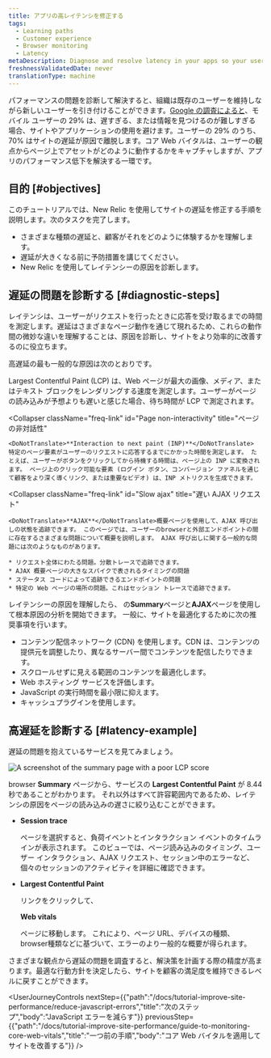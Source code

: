 ```yaml
---
title: アプリの高レイテンシを修正する
tags:
  - Learning paths
  - Customer experience
  - Browser monitoring
  - Latency
metaDescription: Diagnose and resolve latency in your apps so your users get the most out of their site experience.
freshnessValidatedDate: never
translationType: machine
---
```



パフォーマンスの問題を診断して解決すると、組織は既存のユーザーを維持しながら新しいユーザーを引き付けることができます。[Google の調査によると](https://think.storage.googleapis.com/images/micromoments-guide-to-winning-shift-to-mobile-download.pdf)、モバイル ユーザーの 29% は、遅すぎる、または情報を見つけるのが難しすぎる場合、サイトやアプリケーションの使用を避けます。ユーザーの 29% のうち、70% はサイトの遅延が原因で離脱します。コア Web バイタルは、ユーザーの観点からページ上でアセットがどのように動作するかをキャプチャしますが、アプリのパフォーマンス低下を解決する一環です。

## 目的 [#objectives]

このチュートリアルでは、New Relic を使用してサイトの遅延を修正する手順を説明します。次のタスクを完了します。

* さまざまな種類の遅延と、顧客がそれをどのように体験するかを理解します。
* 遅延が大きくなる前に予防措置を講じてください。
* New Relic を使用してレイテンシーの原因を診断します。

## 遅延の問題を診断する [#diagnostic-steps]

レイテンシは、ユーザーがリクエストを行ったときに応答を受け取るまでの時間を測定します。遅延はさまざまなページ動作を通じて現れるため、これらの動作間の微妙な違いを理解することは、原因を診断し、サイトをより効率的に改善するのに役立ちます。

高遅延の最も一般的な原因は次のとおりです。

<CollapserGroup>
  <Collapser
    className="freq-link"
    id="Slow page load"
    title="ページの読み込みが遅い"
  >
    Largest Contentful Paint (LCP) は、Web ページが最大の画像、メディア、またはテキスト ブロックをレンダリングする速度を測定します。ユーザーがページの読み込みが予想よりも遅いと感じた場合、待ち時間が LCP で測定されます。
  </Collapser>

  <Collapser
    className="freq-link"
    id="Page non-interactivity"
    title="ページの非対話性"
  >
    <DoNotTranslate>**Interaction to next paint (INP)**</DoNotTranslate> 特定のページ要素がユーザーのリクエストに応答するまでにかかった時間を測定します。 たとえば、ユーザーがボタンをクリックしてから待機する時間は、ページ上の INP に変換されます。 ページ上のクリック可能な要素 (ログイン ボタン、コンバージョン ファネルを通じて顧客をより深く導くリンク、または重要なビデオ) は、INP メトリクスを生成できます。
  </Collapser>

  <Collapser
    className="freq-link"
    id="Slow ajax"
    title="遅い AJAX リクエスト"
  >
    <DoNotTranslate>**AJAX**</DoNotTranslate>概要ページを使用して、AJAX 呼び出しの状態を追跡できます。 このページでは、ユーザーのbrowserと外部エンドポイントの間に存在するさまざまな問題について概要を説明します。 AJAX 呼び出しに関する一般的な問題には次のようなものがあります。

    * リクエスト全体にわたる問題。分散トレースで追跡できます。
    * AJAX 概要ページの大きなスパイクで表されるタイミングの問題
    * ステータス コードによって追跡できるエンドポイントの問題
    * 特定の Web ページの場所の問題。これはセッション トレースで追跡できます。
  </Collapser>
</CollapserGroup>

レイテンシーの原因を理解したら、 <InlinePopover type="browser"/>の<DoNotTranslate>**Summary**</DoNotTranslate>ページと<DoNotTranslate>**AJAX**</DoNotTranslate>ページを使用して根本原因の分析を開始できます。 一般に、サイトを最適化するために次の推奨事項を行います。

* コンテンツ配信ネットワーク (CDN) を使用します。CDN は、コンテンツの提供元を調整したり、異なるサーバー間でコンテンツを配信したりできます。
* スクロールせずに見える範囲のコンテンツを最適化します。
* Web ホスティング サービスを評価します。
* JavaScript の実行時間を最小限に抑えます。
* キャッシュプラグインを使用します。

## 高遅延を診断する [#latency-example]

遅延の問題を抱えているサービスを見てみましょう。

<img
  alt="A screenshot of the summary page with a poor LCP score"
  title="Abnormal LCP score"
  src={journeyAbnormalLCP}
/>

browser <DoNotTranslate>**Summary**</DoNotTranslate> ページから、サービスの <DoNotTranslate>**Largest Contentful Paint**</DoNotTranslate> が 8.44 秒であることがわかります。 それ以外はすべて許容範囲内であるため、レイテンシの原因をページの読み込みの遅さに絞り込むことができます。

* <DoNotTranslate>**Session trace**</DoNotTranslate>

  ページを選択すると、負荷イベントとインタラクション イベントのタイムラインが表示されます。 このビューでは、ページ読み込みのタイミング、ユーザー インタラクション、AJAX リクエスト、セッション中のエラーなど、個々のセッションのアクティビティを詳細に確認できます。

* <DoNotTranslate>**Largest Contentful Paint**</DoNotTranslate>

  リンクをクリックして、

  <DoNotTranslate>**Web vitals**</DoNotTranslate>

  ページに移動します。 これにより、ページ URL、デバイスの種類、 browser種類などに基づいて、エラーのより一般的な概要が得られます。

さまざまな観点から遅延の問題を調査すると、解決策を計画する際の精度が高まります。最適な行動方針を決定したら、サイトを顧客の満足度を維持できるレベルに戻すことができます。

<UserJourneyControls
  nextStep={{"path":"/docs/tutorial-improve-site-performance/reduce-javascript-errors","title":"次のステップ","body":"JavaScript エラーを減らす"}}
  previousStep={{"path":"/docs/tutorial-improve-site-performance/guide-to-monitoring-core-web-vitals","title":"一つ前の手順","body":"コア Web バイタルを適用してサイトを改善する"}}
/>